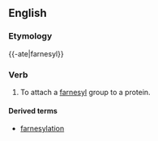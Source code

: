 
==English==
===Etymology===

{{-ate|farnesyl}}


===Verb===
{{en-verb|farnesylat|ing}}

# {{biochemistry}}  To attach a [[farnesyl]] group to a protein.

====Derived terms====
*[[farnesylation]]
